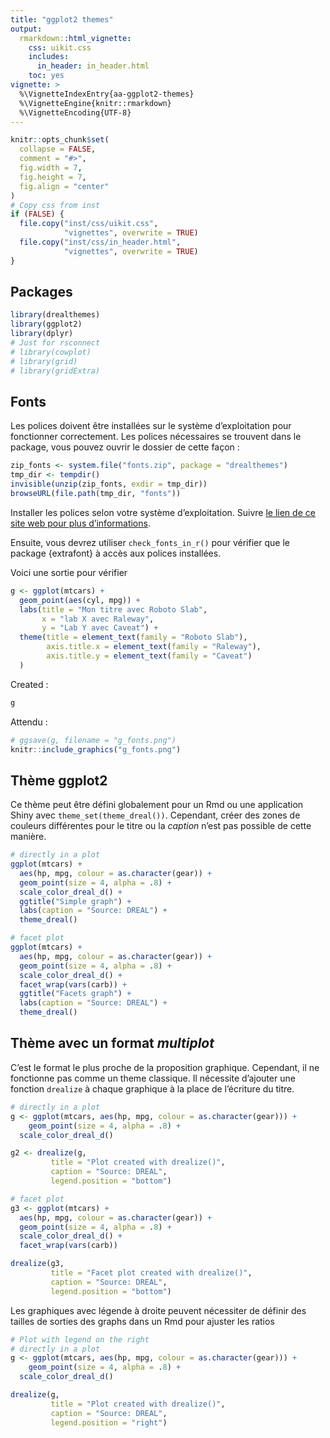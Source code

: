 ```yaml
---
title: "ggplot2 themes"
output:
  rmarkdown::html_vignette:
    css: uikit.css
    includes: 
      in_header: in_header.html
    toc: yes
vignette: >
  %\VignetteIndexEntry{aa-ggplot2-themes} 
  %\VignetteEngine{knitr::rmarkdown}
  %\VignetteEncoding{UTF-8}
---
```


```r
knitr::opts_chunk$set(
  collapse = FALSE,
  comment = "#>",
  fig.width = 7,
  fig.height = 7,
  fig.align = "center"
)
# Copy css from inst
if (FALSE) {
  file.copy("inst/css/uikit.css",
            "vignettes", overwrite = TRUE)
  file.copy("inst/css/in_header.html",
            "vignettes", overwrite = TRUE)
}
```

## Packages
```r
library(drealthemes)
library(ggplot2)
library(dplyr)
# Just for rsconnect
# library(cowplot)
# library(grid)
# library(gridExtra)
```

## Fonts

Les polices doivent être installées sur le système d'exploitation pour fonctionner correctement.
Les polices nécessaires se trouvent dans le package, vous pouvez ouvrir le dossier de cette façon :  
```r
zip_fonts <- system.file("fonts.zip", package = "drealthemes")
tmp_dir <- tempdir()
invisible(unzip(zip_fonts, exdir = tmp_dir))
browseURL(file.path(tmp_dir, "fonts"))
```

Installer les polices selon votre système d'exploitation. Suivre [le lien de ce site web pour plus d'informations](https://www.howtogeek.com/192980/how-to-install-remove-and-manage-fonts-on-windows-mac-and-linux/).  

Ensuite, vous devrez utiliser `check_fonts_in_r()` pour vérifier que le package {extrafont} à accès aux polices installées.

Voici une sortie pour vérifier
```r
g <- ggplot(mtcars) +
  geom_point(aes(cyl, mpg)) +
  labs(title = "Mon titre avec Roboto Slab",
       x = "lab X avec Raleway",
       y = "Lab Y avec Caveat") +
  theme(title = element_text(family = "Roboto Slab"),
        axis.title.x = element_text(family = "Raleway"),
        axis.title.y = element_text(family = "Caveat")
  )
```
Created :
```r
g
```
Attendu :
```r
# ggsave(g, filename = "g_fonts.png")
knitr::include_graphics("g_fonts.png")
```

<!--
# *On peut supposer que pour un serveur GNU/Linux, il est possible de copier les fonts dans le bon dossier*
# A condition d'être logué en root pour que tout le monde y ait accès
# Dossier des polices disponibles
# system.file("fonts", package = "drealthemes")
# Dossier où sauver les polices
# extrafont:::ttf_find_default_path()
# Il faut parfois ensuite charger les polices (commande dans un terminal)
# fc-cache
-->

## Thème ggplot2

Ce thème peut être défini globalement pour un Rmd ou une application Shiny avec `theme_set(theme_dreal())`. Cependant, créer des zones de couleurs différentes pour le titre ou la _caption_ n'est pas possible de cette manière.

```r
# directly in a plot
ggplot(mtcars) +
  aes(hp, mpg, colour = as.character(gear)) +
  geom_point(size = 4, alpha = .8) +
  scale_color_dreal_d() +
  ggtitle("Simple graph") +
  labs(caption = "Source: DREAL") +
  theme_dreal()

# facet plot
ggplot(mtcars) +
  aes(hp, mpg, colour = as.character(gear)) +
  geom_point(size = 4, alpha = .8) +
  scale_color_dreal_d() +
  facet_wrap(vars(carb)) +
  ggtitle("Facets graph") +
  labs(caption = "Source: DREAL") +
  theme_dreal()
```

## Thème avec un format _multiplot_

C'est le format le plus proche de la proposition graphique. Cependant, il ne fonctionne pas comme un theme classique. Il nécessite d'ajouter une fonction `drealize` à chaque graphique à la place de l'écriture du titre.

```r
# directly in a plot
g <- ggplot(mtcars, aes(hp, mpg, colour = as.character(gear))) +
    geom_point(size = 4, alpha = .8) +
  scale_color_dreal_d()

g2 <- drealize(g, 
         title = "Plot created with drealize()",
         caption = "Source: DREAL",
         legend.position = "bottom")

# facet plot
g3 <- ggplot(mtcars) +
  aes(hp, mpg, colour = as.character(gear)) +
  geom_point(size = 4, alpha = .8) +
  scale_color_dreal_d() +
  facet_wrap(vars(carb))

drealize(g3, 
         title = "Facet plot created with drealize()",
         caption = "Source: DREAL",
         legend.position = "bottom")

```

Les graphiques avec légende à droite peuvent nécessiter de définir des tailles de sorties des graphs dans un Rmd pour ajuster les ratios

```r
# Plot with legend on the right
# directly in a plot
g <- ggplot(mtcars, aes(hp, mpg, colour = as.character(gear))) +
    geom_point(size = 4, alpha = .8) +
  scale_color_dreal_d()

drealize(g, 
         title = "Plot created with drealize()",
         caption = "Source: DREAL",
         legend.position = "right")
```

